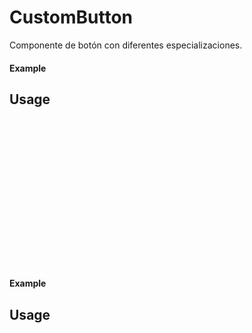 
<Meta of={CustomButton} title="CustomButton" />

# CustomButton

Componente de botón con diferentes especializaciones.

#### Example

<Canvas of={CustomButton.Primary} />

## Usage

```ts
import {CustomButton} from 'milibreria';

function Example(){
    return (
        <CustomButton
        text: "Button primary",
        txtcolor: 'black',
        bgcolor: 'red',
        disabled: false,
        size: "small",
        onClick: () => alert("Button Primary"),
        /> 
    );
};

export default Example;
```
#### Example
<Canvas of={CustomButton.Secondary} />

## Usage


```ts
import {CustomButton} from 'milibreria';

function Example(){
    return (
        <CustomButton
        text: "Button secondary",
        txtcolor: 'white',
        bgcolor: 'pink',
        disabled: false,
        size: "small",
        onClick: () => alert("Button Secondary"),
        />
    );
};